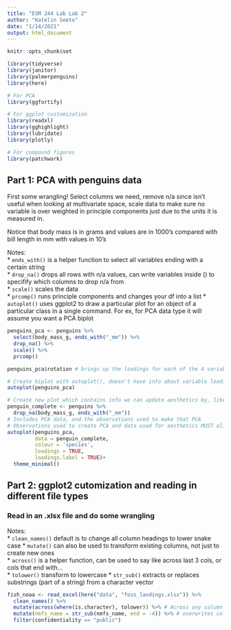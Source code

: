 ```yaml
---
title: "ESM 244 Lab Lab 2"
author: "Katelin Seeto"
date: "1/14/2021"
output: html_document
---
```


```r
knitr::opts_chunk$set

library(tidyverse)
library(janitor)
library(palmerpenguins)
library(here)

# For PCA
library(ggfortify)

# For ggplot customization
library(readxl)
library(gghighlight)
library(lubridate)
library(plotly)

# For compound figures 
library(patchwork)
```

## Part 1: PCA with penguins data

First some wrangling! Select columns we need, remove n/a since isn't useful when looking at multivariate space, scale data to make sure no variable is over weighted in principle components just due to the units it is measured in. 

Notice that body mass is in grams and values are in 1000's compared with bill length in mm with values in 10's

Notes:  
* `ends_with()` is a helper function to select all variables ending with a certain string  
* `drop_na()` drops all rows with n/a values, can write variables inside () to specifify which columns to drop n/a from  
* `scale()` scales the data  
* `prcomp()` runs principle components and changes your df into a list 
* `autoplot()` uses ggplot2 to draw a particular plot for an object of a particular class in a single command. For ex, for PCA data type it will assume you want a PCA biplot

```r
penguins_pca <- penguins %>% 
  select(body_mass_g, ends_with("_mm")) %>% 
  drop_na() %>% 
  scale() %>% 
  prcomp()

penguins_pca$rotation # brings up the loadings for each of the 4 variables along that principle component

# Create biplot with autoplot(), doesn't have info about variable loadings, or label penguin spp!
autoplot(penguins_pca)

# Create new plot which contains info we can update aesthetics by, like spp and other variables
penguin_complete <- penguins %>% 
  drop_na(body_mass_g, ends_with("_mm"))
# Includes PCA data, and the observations used to make that PCA 
# Observations used to create PCA and data used for aesthetics MUST align!
autoplot(penguins_pca,
         data = penguin_complete, 
         colour = 'species',
         loadings = TRUE, 
         loadings.label = TRUE)+
  theme_minimal()

```

## Part 2: ggplot2 cutomization and reading in different file types 

### Read in an .xlsx file and do some wrangling 

Notes:  
* `clean_names()` default is to change all column headings to lower snake case
* `mutate()` can also be used to transform existing columns, not just to create new ones  
* `across()` is a helper function, can be used to say like across last 3 cols, or cols that end with...  
* `tolower()` transform to lowercase 
* `str_sub()` extracts or replaces substrings (part of a string) from a character vector

```r
fish_noaa <- read_excel(here("data", "foss_landings.xlsx")) %>% 
  clean_names() %>% 
  mutate(across(where(is.character), tolower)) %>% # Across any column where that col is a character, want to use function tolower() to change to all lowercase  
  mutate(nmfs_name = str_sub(nmfs_name, end = -4)) %>% # overwrites col since name nmfs_name is same name as existing column
  filter(confidentiality == "public")
```















